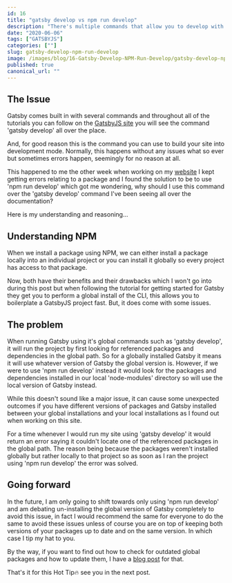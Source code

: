 ```yaml
---
id: 16
title: "gatsby develop vs npm run develop"
description: "There's multiple commands that allow you to develop with Gatsby, here's the difference between gatsby develop and npm run develop."
date: "2020-06-06"
tags: ["GATSBYJS"]
categories: [""]
slug: gatsby-develop-npm-run-develop
image: /images/blog/16-Gatsby-Develop-NPM-Run-Develop/gatsby-develop-npm-run-develop.png
published: true
canonical_url: ""
---
```


## The Issue

Gatsby comes built in with several commands and throughout all of the tutorials you can follow on the [GatsbyJS site](https://www.gatsbyjs.org/tutorial/) you will see the command 'gatsby develop' all over the place.

And, for good reason this is the command you can use to build your site into development mode. Normally, this happens without any issues what so ever but sometimes errors happen, seemingly for no reason at all.

This happened to me the other week when working on my [website](https://conermurphy.com) I kept getting errors relating to a package and I found the solution to be to use 'npm run develop' which got me wondering, why should I use this command over the 'gatsby develop' command I've been seeing all over the documentation?

Here is my understanding and reasoning...

## Understanding NPM

When we install a package using NPM, we can either install a package locally into an individual project or you can install it globally so every project has access to that package.

Now, both have their benefits and their drawbacks which I won't go into during this post but when following the tutorial for getting started for Gatsby they get you to perform a global install of the CLI, this allows you to boilerplate a GatsbyJS project fast. But, it does come with some issues.

## The problem

When running Gatsby using it's global commands such as 'gatsby develop', it will run the project by first looking for referenced packages and dependencies in the global path. So for a globally installed Gatsby it means it will use whatever version of Gatsby the global version is. However, if we were to use 'npm run develop' instead it would look for the packages and dependencies installed in our local 'node-modules' directory so will use the local version of Gatsby instead.

While this doesn't sound like a major issue, it can cause some unexpected outcomes if you have different versions of packages and Gatsby installed between your global installations and your local installations as I found out when working on this site.

For a time whenever I would run my site using 'gatsby develop' it would return an error saying it couldn't locate one of the referenced packages in the global path. The reason being because the packages weren't installed globally but rather locally to that project so as soon as I ran the project using 'npm run develop' the error was solved.

## Going forward

In the future, I am only going to shift towards only using 'npm run develop' and am debating un-installing the global version of Gatsby completely to avoid this issue, in fact I would recommend the same for everyone to do the same to avoid these issues unless of course you are on top of keeping both versions of your packages up to date and on the same version. In which case I tip my hat to you.

By the way, if you want to find out how to check for outdated global packages and how to update them, I have a [blog post](https://conermurphy.com/finding-updating-outdated-npm-packages/) for that.

That's it for this Hot Tip🔥 see you in the next post.
